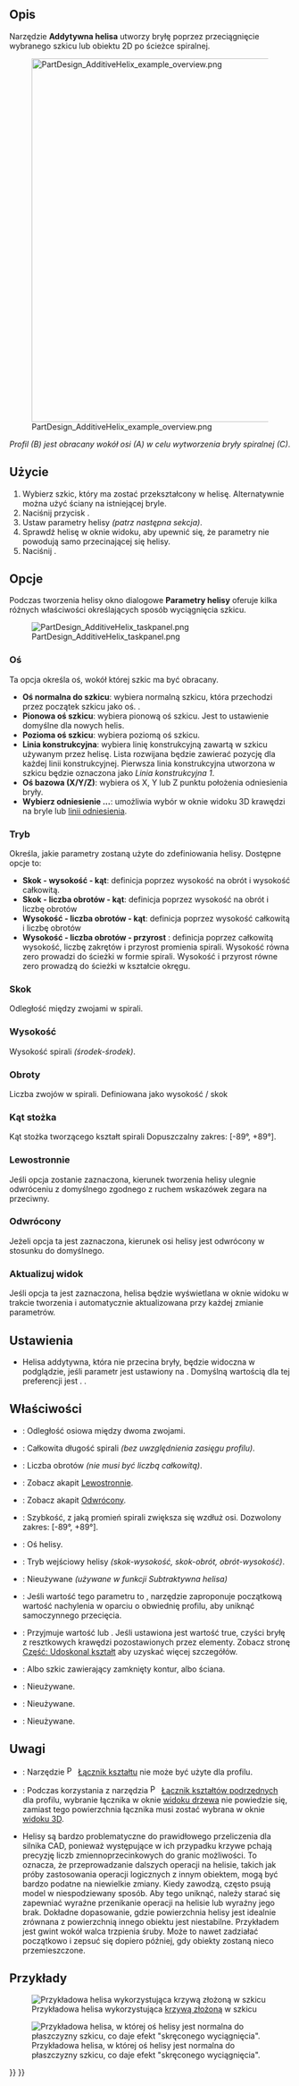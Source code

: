 <languages/>

{{Docnav/pl
|[[PartDesign_AdditivePipe/pl|Uzupełnianie wyciągnięciem wzdłuż ścieżki]]
|[[PartDesign_AdditiveBox/pl|Addytywny prostopadłościan]]
|[[PartDesign_Workbench/pl|środowisko pracy Projekt Części]]
|IconL=PartDesign_AdditivePipe.svg
|IconR=PartDesign_AdditiveBox.svg
|IconC=Workbench_PartDesign.svg
}}

{{GuiCommand/pl
|Name=PartDesign AdditiveHelix
|Name/pl=Projekt Części: Addytywna helisa
|MenuLocation=Projekt Części → Utwórz cechę przez dodanie → Addytywna helisa
|Workbenches=[[PartDesign_Workbench/pl|Projekt Części]]
|Version=0.19
|SeeAlso=[[PartDesign_SubtractiveHelix/pl|Komponent bryła pierwotna do odjęcia]]
}}

<span id="Description"></span>
==Opis==

Narzędzie '''Addytywna helisa''' utworzy bryłę poprzez przeciągnięcie wybranego szkicu lub obiektu 2D po ścieżce spiralnej.

[[File:PartDesign_AdditiveHelix_example_overview.png|none|650px]]

''Profil (B) jest obracany wokół osi (A) w celu wytworzenia bryły spiralnej (C)''.

<span id="Usage"></span>
==Użycie==

# Wybierz szkic, który ma zostać przekształcony w helisę. Alternatywnie można użyć ściany na istniejącej bryle.
# Naciśnij przycisk {{Button|[[Image:PartDesign_AdditiveHelix.svg|16px]] '''Addytywna helisa'''}}.
# Ustaw parametry helisy ''(patrz następna sekcja)''.
# Sprawdź helisę w oknie widoku, aby upewnić się, że parametry nie powodują samo przecinającej się helisy.
# Naciśnij {{Button|OK}}.

<span id="Options"></span>
==Opcje==

Podczas tworzenia helisy okno dialogowe '''Parametry helisy''' oferuje kilka różnych właściwości określających sposób wyciągnięcia szkicu.

[[File:PartDesign_AdditiveHelix_taskpanel.png|frame|left]]

<span id="Axis"></span>
===Oś===

Ta opcja określa oś, wokół której szkic ma być obracany.
* '''Oś normalna do szkicu''': wybiera normalną szkicu, która przechodzi przez początek szkicu jako oś. {{Version/pl|0.20}}.
* '''Pionowa oś szkicu''': wybiera pionową oś szkicu. Jest to ustawienie domyślne dla nowych helis.
* '''Pozioma oś szkicu''': wybiera poziomą oś szkicu.
* '''Linia konstrukcyjna''': wybiera linię konstrukcyjną zawartą w szkicu używanym przez helisę. Lista rozwijana będzie zawierać pozycję dla każdej linii konstrukcyjnej. Pierwsza linia konstrukcyjna utworzona w szkicu będzie oznaczona jako ''Linia konstrukcyjna 1''.
* '''Oś bazowa (X/Y/Z)''': wybiera oś X, Y lub Z punktu położenia odniesienia bryły.
* '''Wybierz odniesienie ...''': umożliwia wybór w oknie widoku 3D krawędzi na bryle lub [[PartDesign_Line/pl|linii odniesienia]].

<span id="Mode"></span>
===Tryb===

Określa, jakie parametry zostaną użyte do zdefiniowania helisy. Dostępne opcje to:
* '''Skok - wysokość - kąt''': definicja poprzez wysokość na obrót i wysokość całkowitą.
* '''Skok - liczba obrotów - kąt''': definicja poprzez wysokość na obrót i liczbę obrotów
* '''Wysokość - liczba obrotów - kąt''': definicja poprzez wysokość całkowitą i liczbę obrotów
* '''Wysokość - liczba obrotów - przyrost''' {{Version/pl|0.20}}: definicja poprzez całkowitą wysokość, liczbę zakrętów i przyrost promienia spirali. Wysokość równa zero prowadzi do ścieżki w formie spirali. Wysokość i przyrost równe zero prowadzą do ścieżki w kształcie okręgu.

<span id="Pitch"></span>
===Skok===

Odległość między zwojami w spirali.

<span id="Height"></span>
===Wysokość===

Wysokość spirali ''(środek-środek)''.

<span id="Turns"></span>
===Obroty===

Liczba zwojów w spirali. Definiowana jako wysokość / skok

<span id="Cone_Angle"></span>
===Kąt stożka===

Kąt stożka tworzącego kształt spirali Dopuszczalny zakres: [-89°, +89°].

<span id="Left_handed"></span>
===Lewostronnie===

Jeśli opcja zostanie zaznaczona, kierunek tworzenia helisy ulegnie odwróceniu z domyślnego zgodnego z ruchem wskazówek zegara na przeciwny.

<span id="Reversed"></span>
===Odwrócony===

Jeżeli opcja ta jest zaznaczona, kierunek osi helisy jest odwrócony w stosunku do domyślnego.

<span id="Update_view"></span>
===Aktualizuj widok===

Jeśli opcja ta jest zaznaczona, helisa będzie wyświetlana w oknie widoku w trakcie tworzenia i automatycznie aktualizowana przy każdej zmianie parametrów.

<span id="Preferences"></span>
==Ustawienia==

* Helisa addytywna, która nie przecina bryły, będzie widoczna w podglądzie, jeśli parametr {{MenuCommand|Przybory → Edycja parameterów... → BaseApp → Preferencje → Mod → PartDesign → AdditiveHelixPreview}} jest ustawiony na {{TRUE/pl}}. Domyślną wartością dla tej preferencji jest {{FALSE/pl}}. {{Version/pl|0.20}}.

<span id="Properties"></span>
==Właściwości==

* {{PropertyData|Skok}}: Odległość osiowa między dwoma zwojami.
* {{PropertyData|Wysokość}}: Całkowita długość spirali ''(bez uwzględnienia zasięgu profilu)''.
* {{PropertyData|Obroty}}: Liczba obrotów ''(nie musi być liczbą całkowitą)''.
* {{PropertyData|Lewostronnie}}: Zobacz akapit [[#Lewostronnie|Lewostronnie]].
* {{PropertyData|Odwrócony}}: Zobacz akapit [[#Odwrócony|Odwrócony]].
* {{PropertyData|Kąt}}: Szybkość, z jaką promień spirali zwiększa się wzdłuż osi. Dozwolony zakres: [-89°, +89°].
* {{PropertyData|Oś odniesienia}}: Oś helisy.
* {{PropertyData|Tryb}}: Tryb wejściowy helisy ''(skok-wysokość, skok-obrót, obrót-wysokość)''.
* {{PropertyData|Zewnętrzny}}: Nieużywane ''(używane w funkcji Subtraktywna helisa)''
* {{PropertyData|Został edytowany}}: Jeśli wartość tego parametru to {{false/pl}}, narzędzie zaproponuje początkową wartość nachylenia w oparciu o obwiednię profilu, aby uniknąć samoczynnego przecięcia.
* {{PropertyData|Ulepsz}}: Przyjmuje wartość {{true/pl}} lub {{false/pl}}. Jeśli ustawiona jest wartość true, czyści bryłę z resztkowych krawędzi pozostawionych przez elementy. Zobacz stronę [[Part_RefineShape/pl|Część: Udoskonal kształt]] aby uzyskać więcej szczegółów.
* {{PropertyData|Profil}}: Albo szkic zawierający zamknięty kontur, albo ściana.
* {{PropertyData|Płaszczyzna środkowa}}: Nieużywane.
* {{PropertyData|Aż do ściany}}: Nieużywane.
* {{PropertyData|Zezwalaj na wiele ścian}}: Nieużywane.

<span id="Notes"></span>
==Uwagi==

* {{VersionMinus/pl|0.21}}: Narzędzie [[File:PartDesign_ShapeBinder.svg|16px]] [[PartDesign_ShapeBinder/pl|Łącznik kształtu]] nie może być użyte dla profilu.
* {{VersionMinus/pl|0.21}}: Podczas korzystania z narzędzia [[File:PartDesign_SubShapeBinder.svg|16px]] [[PartDesign_SubShapeBinder/pl|Łącznik kształtów podrzędnych]] dla profilu, wybranie łącznika w oknie [[Tree_view/pl|widoku drzewa]] nie powiedzie się, zamiast tego powierzchnia łącznika musi zostać wybrana w oknie [[3D_view/pl|widoku 3D]].
* Helisy są bardzo problematyczne do prawidłowego przeliczenia dla silnika CAD, ponieważ występujące w ich przypadku krzywe pchają precyzję liczb zmiennoprzecinkowych do granic możliwości. To oznacza, że przeprowadzanie dalszych operacji na helisie, takich jak próby zastosowania operacji logicznych z innym obiektem, mogą być bardzo podatne na niewielkie zmiany. Kiedy zawodzą, często psują model w niespodziewany sposób. Aby tego uniknąć, należy starać się zapewniać wyraźne przenikanie operacji na helisie lub wyraźny jego brak. Dokładne dopasowanie, gdzie powierzchnia helisy jest idealnie zrównana z powierzchnią innego obiektu jest niestabilne. Przykładem jest gwint wokół walca trzpienia śruby. Może to nawet zadziałać początkowo i zepsuć się dopiero później, gdy obiekty zostaną nieco przemieszczone.

<span id="Examples"></span>
==Przykłady==

[[File:PartDesign_AdditiveHelix_example_bspline.png|frame|left|Przykładowa helisa wykorzystująca [[Sketcher_CreateBSpline/pl|krzywą złożoną]] w szkicu]]

[[File:PartDesign_AdditiveHelix_example_twisting_pad.png|frame|left|Przykładowa helisa, w której oś helisy jest normalna do płaszczyzny szkicu, co daje efekt "skręconego  wyciągnięcia".]]


{{Docnav/pl
|[[PartDesign_AdditivePipe/pl|Uzupełnianie wyciągnięciem wzdłuż ścieżki]]
|[[PartDesign_AdditiveBox/pl|Addytywny prostopadłościan]]
|[[PartDesign_Workbench/pl|środowisko pracy Projekt Części]]
|IconL=PartDesign_AdditivePipe.svg
|IconR=PartDesign_AdditiveBox.svg
|IconC=Workbench_PartDesign.svg
}}

{{PartDesign Tools navi{{#translation:}}}}
{{Userdocnavi{{#translation:}}}}